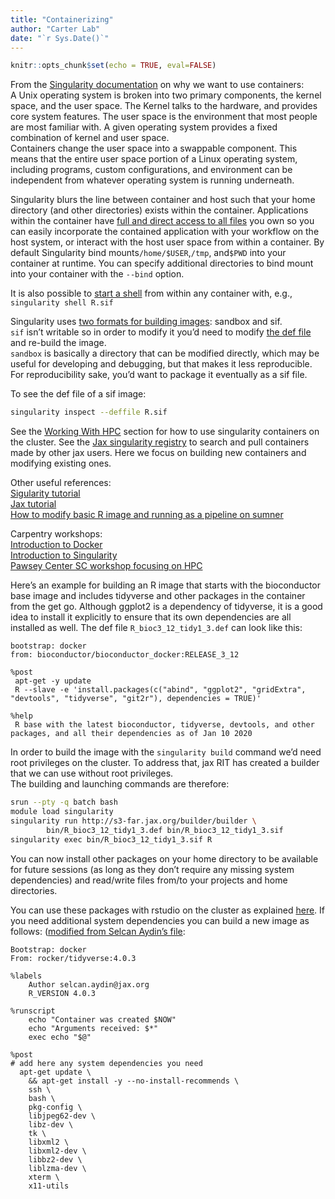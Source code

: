 ```yaml
---
title: "Containerizing"
author: "Carter Lab"
date: "`r Sys.Date()`"
---
```


```r
knitr::opts_chunk$set(echo = TRUE, eval=FALSE)
```


From the [Singularity documentation](https://sylabs.io/guides/3.5/user-guide/introduction.html#why-use-containers) on why we want to use containers:  
A Unix operating system is broken into two primary components, the kernel space, and the user space. The Kernel talks to the hardware, and provides core system features. The user space is the environment that most people are most familiar with. A given operating system provides a fixed combination of kernel and user space.  
Containers change the user space into a swappable component. This means that the entire user space portion of a Linux operating system, including programs, custom configurations, and environment can be independent from whatever operating system is running underneath.  

Singularity blurs the line between container and host such that your home directory (and other directories) exists within the container. Applications within the container have [full and direct access to all files ](https://sylabs.io/guides/3.5/user-guide/quick_start.html#working-with-files) you own so you can easily incorporate the contained application with your workflow on the host system, or interact with the host user space from within a container. By default Singularity bind mounts`/home/$USER`,`/tmp`, and`$PWD` into your container at runtime. You can specify additional directories to bind mount into your container with the `--bind` option.  

It is also possible to [start a shell](https://sylabs.io/guides/3.5/user-guide/quick_start.html#shell) from within any container with, e.g., `singularity shell R.sif`

Singularity uses [two formats for building images](https://sylabs.io/guides/3.5/user-guide/quick_start.html#build-images-from-scratch): sandbox and sif.  
`sif` isn't writable so in order to modify it you'd need to modify [the def file](https://sylabs.io/guides/3.0/user-guide/definition_files.html) and re-build the image.  
`sandbox` is basically a directory that can be modified directly, which may be useful for developing and debugging, but that makes it less reproducible. For reproducibility sake, you'd want to package it eventually as a sif file.

To see the def file of a sif image:
```bash
singularity inspect --deffile R.sif
```

See the [Working With HPC](Working_with_hpc.html) section for how to use singularity containers on the cluster. See the [Jax singularity registry](https://jaxreg.jax.org/) to search and pull containers made by other jax users. Here we focus on building new containers and modifying existing ones.     

Other useful references:  
[Sigularity tutorial](https://singularity-tutorial.github.io/)   
[Jax tutorial](https://jacksonlaboratory.sharepoint.com/sites/ResearchIT/SitePages/Hands-on--Basics-of-working-with-Singularity.aspx)   
[How to modify basic R image and running as a pipeline on sumner](https://hpctalk.jax.org/t/running-first-r-pipeline-on-sumner/73)

Carpentry workshops:  
[Introduction to Docker](https://carpentries-incubator.github.io/docker-introduction/)  
[Introduction to Singularity](https://carpentries-incubator.github.io/singularity-introduction/index.html)  
[Pawsey Center SC workshop focusing on HPC](https://pawseysc.github.io/sc19-containers/)

Here's an example for building an R image that starts with the bioconductor base image and includes tidyverse and other packages in the container from the get go. Although ggplot2 is a dependency of tidyverse, it is a good idea to install it explicitly to ensure that its own dependencies are all installed as well.
The def file `R_bioc3_12_tidy1_3.def` can look like this:
```
bootstrap: docker
from: bioconductor/bioconductor_docker:RELEASE_3_12

%post
 apt-get -y update
 R --slave -e 'install.packages(c("abind", "ggplot2", "gridExtra", "devtools", "tidyverse", "git2r"), dependencies = TRUE)'

%help
 R base with the latest bioconductor, tidyverse, devtools, and other packages, and all their dependencies as of Jan 10 2020
```
In order to build the image with the `singularity build` command we'd need root privileges on the cluster. To address that, jax RIT has created a builder that we can use without root privileges.  
The building and launching commands are therefore:
```bash
srun --pty -q batch bash
module load singularity
singularity run http://s3-far.jax.org/builder/builder \
        bin/R_bioc3_12_tidy1_3.def bin/R_bioc3_12_tidy1_3.sif
singularity exec bin/R_bioc3_12_tidy1_3.sif R
```
You can now install other packages on your home directory to be available for future sessions (as long as they don't require any missing system dependencies) and read/write files from/to your projects and home directories.

You can use these packages with rstudio on the cluster as explained [here](Working_with_hpc.html#Remote_RStudio). If you need additional system dependencies you can build a new image as follows: ([modified from Selcan Aydin's file](https://thejacksonlaboratory.slack.com/archives/CMKS61RLM/p1610639550000100?thread_ts=1610466397.059200&cid=CMKS61RLM):
```
Bootstrap: docker
From: rocker/tidyverse:4.0.3

%labels
    Author selcan.aydin@jax.org
    R_VERSION 4.0.3

%runscript
    echo "Container was created $NOW"
    echo "Arguments received: $*"
    exec echo "$@"

%post
# add here any system dependencies you need 
  apt-get update \
    && apt-get install -y --no-install-recommends \
    ssh \
    bash \
    pkg-config \
    libjpeg62-dev \
    libz-dev \
    tk \
    libxml2 \
    libxml2-dev \
    libbz2-dev \
    liblzma-dev \
    xterm \
    x11-utils
```
